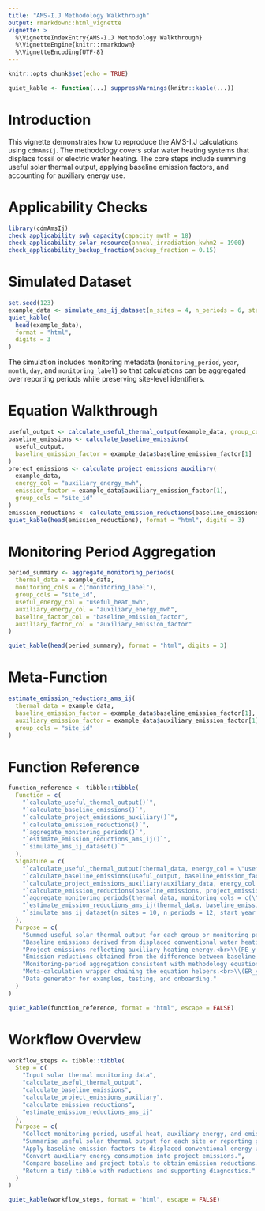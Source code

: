 ```yaml
---
title: "AMS-I.J Methodology Walkthrough"
output: rmarkdown::html_vignette
vignette: >
  %\VignetteIndexEntry{AMS-I.J Methodology Walkthrough}
  %\VignetteEngine{knitr::rmarkdown}
  %\VignetteEncoding{UTF-8}
---
```


```r
knitr::opts_chunk$set(echo = TRUE)
```
```r
quiet_kable <- function(...) suppressWarnings(knitr::kable(...))
```


# Introduction

This vignette demonstrates how to reproduce the AMS-I.J calculations using `cdmAmsIj`. The
methodology covers solar water heating systems that displace fossil or electric water heating.
The core steps include summing useful solar thermal output, applying baseline emission factors,
and accounting for auxiliary energy use.

# Applicability Checks

```r
library(cdmAmsIj)
check_applicability_swh_capacity(capacity_mwth = 18)
check_applicability_solar_resource(annual_irradiation_kwhm2 = 1900)
check_applicability_backup_fraction(backup_fraction = 0.15)
```

# Simulated Dataset

```r
set.seed(123)
example_data <- simulate_ams_ij_dataset(n_sites = 4, n_periods = 6, start_year = 2024, start_month = 7)
quiet_kable(
  head(example_data),
  format = "html",
  digits = 3
)
```

The simulation includes monitoring metadata (`monitoring_period`, `year`, `month`,
`day`, and `monitoring_label`) so that calculations can be aggregated over reporting
periods while preserving site-level identifiers.

# Equation Walkthrough

```r
useful_output <- calculate_useful_thermal_output(example_data, group_cols = "site_id")
baseline_emissions <- calculate_baseline_emissions(
  useful_output,
  baseline_emission_factor = example_data$baseline_emission_factor[1]
)
project_emissions <- calculate_project_emissions_auxiliary(
  example_data,
  energy_col = "auxiliary_energy_mwh",
  emission_factor = example_data$auxiliary_emission_factor[1],
  group_cols = "site_id"
)
emission_reductions <- calculate_emission_reductions(baseline_emissions, project_emissions)
quiet_kable(head(emission_reductions), format = "html", digits = 3)
```

# Monitoring Period Aggregation

```r
period_summary <- aggregate_monitoring_periods(
  thermal_data = example_data,
  monitoring_cols = c("monitoring_label"),
  group_cols = "site_id",
  useful_energy_col = "useful_heat_mwh",
  auxiliary_energy_col = "auxiliary_energy_mwh",
  baseline_factor_col = "baseline_emission_factor",
  auxiliary_factor_col = "auxiliary_emission_factor"
)

quiet_kable(head(period_summary), format = "html", digits = 3)
```

# Meta-Function

```r
estimate_emission_reductions_ams_ij(
  thermal_data = example_data,
  baseline_emission_factor = example_data$baseline_emission_factor[1],
  auxiliary_emission_factor = example_data$auxiliary_emission_factor[1],
  group_cols = "site_id"
)
```

# Function Reference

```r
function_reference <- tibble::tibble(
  Function = c(
    "`calculate_useful_thermal_output()`",
    "`calculate_baseline_emissions()`",
    "`calculate_project_emissions_auxiliary()`",
    "`calculate_emission_reductions()`",
    "`aggregate_monitoring_periods()`",
    "`estimate_emission_reductions_ams_ij()`",
    "`simulate_ams_ij_dataset()`"
  ),
  Signature = c(
    "`calculate_useful_thermal_output(thermal_data, energy_col = \"useful_heat_mwh\", group_cols = NULL)`",
    "`calculate_baseline_emissions(useful_output, baseline_emission_factor, output_col = \"baseline_emissions_tco2e\")`",
    "`calculate_project_emissions_auxiliary(auxiliary_data, energy_col = \"auxiliary_energy_mwh\", emission_factor = 0, group_cols = NULL)`",
    "`calculate_emission_reductions(baseline_emissions, project_emissions, baseline_col = \"baseline_emissions_tco2e\", project_col = \"project_emissions_tco2e\", output_col = \"emission_reductions_tco2e\")`",
    "`aggregate_monitoring_periods(thermal_data, monitoring_cols = c(\"year\", \"month\"), group_cols = \"site_id\")`",
    "`estimate_emission_reductions_ams_ij(thermal_data, baseline_emission_factor, auxiliary_emission_factor = 0, group_cols = NULL)`",
    "`simulate_ams_ij_dataset(n_sites = 10, n_periods = 12, start_year = 2023, start_month = 1, mean_useful_heat_mwh = 360, sd_useful_heat_mwh = 55, baseline_emission_factor = 0.22, auxiliary_emission_factor = 0.18)`"
  ),
  Purpose = c(
    "Summed useful solar thermal output for each group or monitoring period.<br>\\(Q^{useful}_y = \\sum_i Q_{i,y}\\)",
    "Baseline emissions derived from displaced conventional water heating.<br>\\(BE_y = Q^{useful}_y \\times EF^{BL}\\)",
    "Project emissions reflecting auxiliary heating energy.<br>\\(PE_y = \\sum_i AUX_{i,y} \\times EF^{aux}_{i,y}\\)",
    "Emission reductions obtained from the difference between baseline and project emissions.<br>\\(ER_y = BE_y - PE_y\\)",
    "Monitoring-period aggregation consistent with methodology equations.<br>\\(ER_{p,y} = BE_{p,y} - PE_{p,y}\\)",
    "Meta-calculation wrapper chaining the equation helpers.<br>\\(ER_y = BE_y - PE_y\\)",
    "Data generator for examples, testing, and onboarding."
  )
)

quiet_kable(function_reference, format = "html", escape = FALSE)
```

# Workflow Overview

```r
workflow_steps <- tibble::tibble(
  Step = c(
    "Input solar thermal monitoring data",
    "calculate_useful_thermal_output",
    "calculate_baseline_emissions",
    "calculate_project_emissions_auxiliary",
    "calculate_emission_reductions",
    "estimate_emission_reductions_ams_ij"
  ),
  Purpose = c(
    "Collect monitoring period, useful heat, auxiliary energy, and emission factor metrics.",
    "Summarise useful solar thermal output for each site or reporting period.",
    "Apply baseline emission factors to displaced conventional energy use.",
    "Convert auxiliary energy consumption into project emissions.",
    "Compare baseline and project totals to obtain emission reductions.",
    "Return a tidy tibble with reductions and supporting diagnostics."
  )
)

quiet_kable(workflow_steps, format = "html", escape = FALSE)
```
